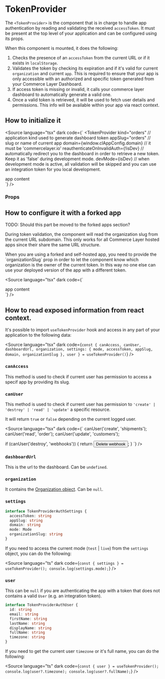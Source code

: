 
<Meta title="Getting Started/TokenProvider"></Meta>

# TokenProvider

The `<TokenProvider>` is the component that is in charge to handle app authentication by reading and validating the received `accessToken`.
It must be present at the top level of your application and can be configured using its props.

When this component is mounted, it does the following:

1. Checks the presence of an `accessToken` from the current URL or if it exists in `localStorage`.
1. Validates the token by checking its expiration and if it's valid for current `organization` and current `app`. This is required to ensure that your app is only accessible with an authorized and specific token generated from your Commerce Layer Dashboard.
1. If access token is missing or invalid, it calls your commerce layer dashboard to automatically generate a valid one.
1. Once a valid token is retrieved, it will be used to fetch user details and permissions. This info will be available within your app via react context.

## How to initialize it

<Source
  language="tsx"
  dark
  code={`
<TokenProvider
  kind="orders" // application kind used to generate dashboard token
  appSlug="orders" // slug or name of current app
  domain={window.clAppConfig.domain} // it must be 'commercelayer.io'
  reauthenticateOnInvalidAuth={!isDev} // automatically redirect you to the dashboard in order to retrieve a new token. Keep it as 'false' during development mode.
  devMode={isDev} // when development mode is active, all validation will be skipped and you can use an integration token for you local development.
>
  <div>app content</div>
</TokenProvider>
`}
/>

### Props

<ArgsTable of={TokenProvider} />

## How to configure it with a forked app
<span type='danger'>TODO: Should this part be moved to the forked apps section?</span>

During token validation, the component will read the organization slug from the current URL subdomain. 
This only works for all Commerce Layer hosted apps since their share the same URL structure.

<span type='info'>
When you are using a forked and self-hosted app, you need to provide the `organizationSlug` prop in order to let the component know which organization is the owner of the current token.
In this way no one else can use your deployed version of the app with a different token.
</span>

<Source
  language="tsx"
  dark
  code={`
<TokenProvider organizationSlug="demo-store">
  <div>app content</div>
</TokenProvider>
`}
/>

## How to read exposed information from react context.

It's possible to import `useTokenProvider` hook and access in any part of your application to the following data:

<Source
  language="tsx"
  dark
  code={`
const {
  canAccess,
  canUser,
  dashboardUrl,
  organization,
  settings: { mode, accessToken, appSlug, domain, organizationSlug },
  user
} = useTokenProvider()
`} />

### `canAccess`

This method is used to check if current user has permission to access a specif app by providing its slug.

### `canUser`

This method is used to check if current user has permission to `'create' | 'destroy' | 'read' | 'update'` a specific resource.

It will return `true` or `false` depending on the current logged user.

<Source
  language="tsx"
  dark
  code={`
canUser('create', 'shipments');
canUser('read', 'order');
canUser('update', 'customers');

if (canUser('destroy', 'webhooks')) {
  return <button>Delete webhook</button>;
}
`} />

### `dashboardUrl`

This is the url to the dashboard. Can be `undefined`.

### `organization`

It contains the [Organization object](https://docs.commercelayer.io/core/v/api-reference/organization/object). Can be `null`.

### `settings`

```ts
interface TokenProviderAuthSettings {
  accessToken: string
  appSlug: string
  domain: string
  mode: Mode
  organizationSlug: string
}
```

If you need to access the current mode (`test` | `live`) from the `settings` object, you can do the following:

<Source
  language="ts"
  dark
  code={`
const { settings } = useTokenProvider();
console.log(settings.mode);
`} />

### `user`

This can be `null` if you are authenticating the app with a token that does not contains a valid `User` (e.g. an integration token).

```ts
interface TokenProviderAuthUser {
  id: string
  email: string
  firstName: string
  lastName: string
  displayName: string
  fullName: string
  timezone: string
}
```

If you need to get the current user `timezone` or it's full name, you can do the following:

<Source
  language="ts"
  dark
  code={`
const { user } = useTokenProvider();
console.log(user?.timezone);
console.log(user?.fullName);
`} />
